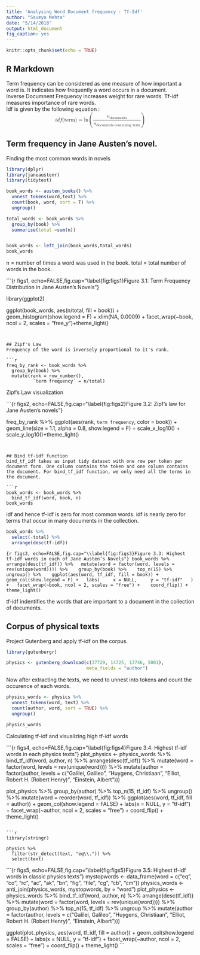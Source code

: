 ```yaml
---
title: 'Analysing Word Document frequency : Tf-Idf'
author: "Saumya Mehta"
date: "5/14/2018"
output: html_document
fig_caption: yes
---
```


<style type="text/css">
.caption {
    font-size: 16pt;
    font-family: raleway;
    color : #9E9E9E;
}
</style>

```r
knitr::opts_chunk$set(echo = TRUE)
```

## R Markdown

Term frequency can be considered as one measure of how important a word is. It indicates how frequently a word occurs in a document. <br>
Inverse Documnent Frequency increases weight for rare words. Tf-idf measures importance of rare words.<br>
Idf is given by the following equation :<br>
<math xmlns="http://www.w3.org/1998/Math/MathML" display="block">
  <mi>i</mi>
  <mi>d</mi>
  <mi>f</mi>
  <mo stretchy="false">(</mo>
  <mtext>term</mtext>
  <mo stretchy="false">)</mo>
  <mo>=</mo>
  <mi>ln</mi>
  <mo>&#x2061;<!-- a --></mo>
  <mrow class="MJX-TeXAtom-ORD">
    <mrow>
      <mo>(</mo>
      <mfrac>
        <msub>
          <mi>n</mi>
          <mrow class="MJX-TeXAtom-ORD">
            <mtext>documents</mtext>
          </mrow>
        </msub>
        <msub>
          <mi>n</mi>
          <mrow class="MJX-TeXAtom-ORD">
            <mtext>documents containing term</mtext>
          </mrow>
        </msub>
      </mfrac>
      <mo>)</mo>
    </mrow>
  </mrow>
</math>


## Term frequency in Jane Austen's novel.
Finding the most common words in novels

```r
library(dplyr)
library(janeaustenr)
library(tidytext)

book_words <- austen_books() %>% 
  unnest_tokens(word,text) %>% 
  count(book, word, sort = T) %>% 
  ungroup()

total_words <- book_words %>% 
  group_by(book) %>% 
  summarise(total =sum(n))


book_words <- left_join(book_words,total_words)
book_words
```


n = number of times a word was used in the book. 
total = total number of words in the book.

```{r figs1, echo=FALSE,fig.cap="\\label{fig:figs1}Figure 3.1: Term Frequency Distribution in Jane Austen’s Novels"}

library(ggplot2)

ggplot(book_words, aes(n/total, fill = book)) +
  geom_histogram(show.legend = F) +
  xlim(NA, 0.0009) +
  facet_wrap(~book, ncol = 2, scales = "free_y")+theme_light()
```


## Zipf's Law
Frequency of the word is inversely proportional to it's rank.

```r
freq_by_rank <- book_words %>% 
  group_by(book) %>% 
  mutate(rank = row_number(),
          `term frequency` = n/total) 
```

Zipf's Law visualization

```{r figs2, echo=FALSE,fig.cap="\\label{fig:figs2}Figure 3.2: Zipf’s law for Jane Austen’s novels"}

freq_by_rank %>% 
  ggplot(aes(rank, `term frequency`, color = book)) +
  geom_line(size = 1.1, alpha = 0.8, show.legend = F) + 
  scale_x_log10() + 
  scale_y_log10()+theme_light()
```


## Bind tf-idf function
bind_tf_idf takes as input tidy dataset with one row per token per document form. One column contains the token and one column contains the document. For bind_tf_idf function, we only need all the terms in the document.

```r
book_words <- book_words %>% 
  bind_tf_idf(word, book, n)
book_words
```

idf and hence tf-idf is zero for most common words. idf is nearly zero for terms that occur in many documents in the collection. 

```r
book_words %>% 
  select(-total) %>% 
  arrange(desc(tf-idf))
```

```{r figs3, echo=FALSE,fig.cap="\\label{fig:figs3}Figure 3.3: Highest tf-idf words in each of Jane Austen’s Novels"}
book_words %>%
  arrange(desc(tf_idf)) %>%
  mutate(word = factor(word, levels = rev(unique(word)))) %>% 
  group_by(book) %>% 
  top_n(15) %>% 
  ungroup() %>% 
  ggplot(aes(word, tf_idf, fill = book)) + 
  geom_col(show.legend = F) +
  labs(
    x = NULL,
    y = "tf-idf"
  ) +
  facet_wrap(~book, ncol = 2, scales = "free") + 
  coord_flip() +
  theme_light()
```

tf-idf indentifies the words that are important to a document in the collection of documents.


## Corpus of physical texts 
Project Gutenberg and apply tf-idf on the corpus.

```r
library(gutenbergr)

physics <- gutenberg_download(c(37729, 14725, 13746, 5001),
                              meta_fields = "author")
```

Now after extracting the texts, we need to  unnest into tokens and count the occurence of each words.

```r
physics_words <- physics %>%
  unnest_tokens(word, text) %>%
  count(author, word, sort = TRUE) %>%
  ungroup()

physics_words
```

Calculating tf-idf and visualizing high tf-idf words

```{r figs4, echo=FALSE,fig.cap="\\label{fig:figs4}Figure 3.4: Highest tf-idf words in each physics texts"}
plot_physics <- physics_words %>%
  bind_tf_idf(word, author, n) %>%
  arrange(desc(tf_idf)) %>%
  mutate(word = factor(word, levels = rev(unique(word)))) %>%
  mutate(author = factor(author, levels = c("Galilei, Galileo",
                                            "Huygens, Christiaan", 
                                            "Elliot, Robert H. (Robert Henry)",
                                            "Einstein, Albert")))

plot_physics %>% 
  group_by(author) %>% 
  top_n(15, tf_idf) %>% 
  ungroup() %>%
  mutate(word = reorder(word, tf_idf)) %>%
  ggplot(aes(word, tf_idf, fill = author)) +
  geom_col(show.legend = FALSE) +
  labs(x = NULL, y = "tf-idf") +
  facet_wrap(~author, ncol = 2, scales = "free") +
  coord_flip() + 
  theme_light()
```

```r
library(stringr)

physics %>% 
  filter(str_detect(text, "eq\\.")) %>% 
  select(text)
```

```{r figs5, echo=FALSE,fig.cap="\\label{fig:figs5}Figure 3.5: Highest tf-idf words in classic physics texts"}
mystopwords <- data_frame(word = c("eq", "co", "rc", "ac", "ak", "bn", 
                                   "fig", "file", "cg", "cb", "cm"))
physics_words <- anti_join(physics_words, mystopwords, by = "word")
plot_physics <- physics_words %>%
  bind_tf_idf(word, author, n) %>%
  arrange(desc(tf_idf)) %>%
  mutate(word = factor(word, levels = rev(unique(word)))) %>%
  group_by(author) %>% 
  top_n(15, tf_idf) %>%
  ungroup %>%
  mutate(author = factor(author, levels = c("Galilei, Galileo",
                                            "Huygens, Christiaan",
                                            "Elliot, Robert H. (Robert Henry)",
                                            "Einstein, Albert")))

ggplot(plot_physics, aes(word, tf_idf, fill = author)) +
  geom_col(show.legend = FALSE) +
  labs(x = NULL, y = "tf-idf") +
  facet_wrap(~author, ncol = 2, scales = "free") +
  coord_flip() + 
  theme_light()
```

